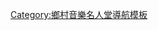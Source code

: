 <noinclude>{{noteTA
|G1=Show
|1=zh-tw:艾維斯; zh-hk:埃爾維斯; zh-cn:埃尔维斯; 
|2=zh-tw:普里斯萊; zh-hk:皮禮士利; zh-cn:普雷斯利; 
}}</noinclude>
{{Navbox
|name = 鄉村音樂名人堂1990屆入選者
|title = [[鄉村音樂名人堂]]{{link-en|鄉村音樂名人堂成員列表|List of Country Music Hall of Fame inductees|1990屆入選者}}
|listclass = hlist
|state = {{{state|autocollapse}}}

| group1 =
| list1 =
* {{link-en|田納西州厄尼·福特|Tennessee Ernie Ford}} （1990年）
* {{link-en|布萊恩特夫婦|Felice and Boudleaux Bryant}} （1991年）
* [[喬治·琼斯]] （1992年）
* 弗朗西絲·W·普雷斯頓 （1992年）
* [[威利·納爾遜]] （1993年）
* [[梅爾·哈格德]] （1994年）
* {{link-en|羅傑·米勒|Roger Miller}} （1995年）
* 喬沃克-米德 （1995 年）
* {{link-en|諾夫·蒙大拿|Patsy Montana}} （1996年）
* {{link-en|巴克·歐文斯|Buck Owens}} （1996年）
* {{link-en|雷派斯|Ray Price (musician)}} （1996年）
* {{link-en|哈爾蘭·霍華德|Harlan Howard}} （1997年）
* {{link-en|布倫達·李|Brenda Lee}} （1997年）
* {{link-en|辛迪·沃克|Cindy Walker}} （1997年）
* {{link-en|喬治·摩根 (歌手)|George Morgan (singer)|喬治·摩根}} （1998年）
* [[艾維斯·普里斯萊]] （1998年）
* E.W.「芽」溫德爾 （1998年）
* {{link-en|湯米·維尼特|Tammy Wynette}} （1998年）
* {{link-en|約翰·尼龐德|Johnny Bond}} （1999年）
* [[桃莉·巴頓]] （1999年）
* {{link-en|康威·特威蒂|Conway Twitty}} （1999年）
}}<noinclude>
{{collapsible option}}
[[Category:鄉村音樂名人堂導航模板]]
</noinclude>